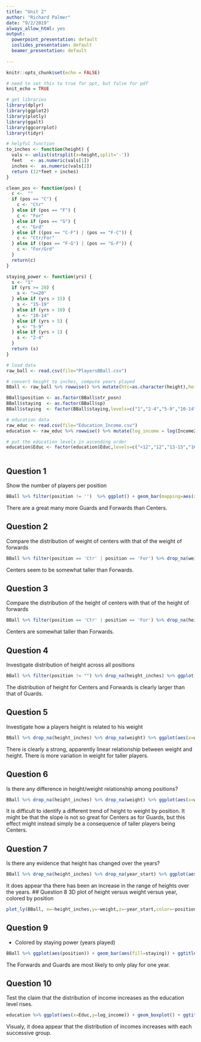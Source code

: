 ```yaml
---
title: "Unit 2"
author: "Richard Palmer"
date: "9/2/2019"
always_allow_html: yes
output:
  powerpoint_presentation: default
  ioslides_presentation: default
  beamer_presentation: default
  
---
```


```r
knitr::opts_chunk$set(echo = FALSE)
```

```r

# need to set this to true for ppt, but false for pdf
knit_echo = TRUE

# get libraries
library(dplyr)
library(ggplot2)
library(plotly)
library(ggalt)
library(ggcorrplot)
library(tidyr)

# helpful function
to_inches <- function(height) {
  vals <- unlist(strsplit(x=height,split='-'))
  feet   <- as.numeric(vals[1])
  inches <-  as.numeric(vals[2])
  return (12*feet + inches)
}

clean_pos <- function(pos) {
  c <-  ""
  if (pos == "C") {
    c <- "Ctr"
  } else if (pos == "F") {
    c <- "For"
  } else if (pos == "G") {
    c <- "Grd"
  } else if ((pos == "C-F") | (pos == "F-C")) {
    c <- "Ctr/For"
  } else if ((pos == "F-G") | (pos == "G-F")) {
    c <- "For/Grd"
  }
  return(c)
}

staying_power <- function(yrs) {
  s <- "1"
  if (yrs >= 20) {
    s <- ">=20"
  } else if (yrs > 15) {
    s <- "15-19"
  } else if (yrs > 10) {
    s <- "10-14"
  } else if (yrs > 5) {
    s <- "5-9"
  } else if (yrs > 1) {
    s <- "2-4"
  }
  return (s)
}

# load data
raw_ball <- read.csv(file="PlayersBBall.csv")

# convert height to inches, compute years played
BBall <- raw_ball %>% rowwise() %>% mutate(htc=as.character(height),height_inches=to_inches(htc)) %>% mutate(years_played = year_end - year_start + 1) %>% mutate(str_posn =clean_pos(position)) %>% mutate(sp = staying_power(years_played))

BBall$position <- as.factor(BBall$str_posn)
BBall$staying  <- as.factor(BBall$sp)
BBall$staying  <- factor(BBall$staying,levels=c("1","2-4","5-9","10-14","15-19",">=20"))

# education data
raw_educ <- read.csv(file="Education_Income.csv")
education <- raw_educ %>% rowwise() %>% mutate(log_income = log(Income2005))

# put the education levels in ascending order
education$Educ <- factor(education$Educ,levels=c("<12","12","13-15","16",">16"))



```
## Question 1
Show the number of players per position
```r
BBall %>% filter(position != '')  %>% ggplot() + geom_bar(mapping=aes(x=position)) + ggtitle("Count per position")
```
There are a great many more Guards and Forwards than Centers.

## Question 2
Compare the distribution of weight of centers with that of the weight of forwards
```r
BBall %>% filter(position == 'Ctr' | position == 'For') %>% drop_na(weight) %>% ggplot(aes(x=weight)) + geom_histogram(bins=21) + ggtitle("Distribution of Weight for Centers and Forwards") + facet_wrap(~position)

```
Centers seem to be somewhat taller than Forwards.

## Question 3
Compare the distribution of the height of centers with that of the height of forwards
```r
BBall %>% filter(position == 'Ctr' | position == 'For') %>% drop_na(height_inches) %>% ggplot(aes(x=height_inches)) + geom_histogram(bins=21) + ggtitle("Distribution of Height for Centers and Forwards") + facet_wrap(~position)
```
Centers are somewhat taller than Forwards.

## Question 4
Investigate distribution of height across all positions
```r
BBall %>% filter(position != "") %>% drop_na(height_inches) %>% ggplot(aes(x=height_inches)) + geom_histogram(bins=21) + ggtitle("Distribution of Height for all positions") + facet_wrap(~position)
```
The distribution of height for Centers and Forwards is clearly larger than that of Guards.

## Question 5
Investigate how a players height is related to his weight
```r
BBall %>% drop_na(height_inches) %>% drop_na(weight) %>% ggplot(aes(x=weight,y=height_inches)) + geom_point() + ggtitle("Height versus Weight") + geom_jitter()
```
There is clearly a strong, apparently linear relationship between weight and height.  There is more variation in weight for taller players.


## Question 6
Is there any difference in height/weight relationship among positions?
```r
BBall %>% drop_na(height_inches) %>% drop_na(weight) %>% ggplot(aes(x=weight,y=height_inches,color=position)) + geom_point() + ggtitle("Height versus Weight") + geom_jitter()
```
It is difficult to identify a different trend of height to weight by position.  It might be that the slope is not so great for Centers as for Guards, but this effect might instead simply be a consequence of taller players being Centers.  

## Question 7
Is there any evidence that height has changed over the years?
```r
BBall %>% drop_na(height_inches) %>% drop_na(year_start) %>% ggplot(aes(x=year_start,y=height_inches)) + geom_point() + ggtitle("Height versus starting year") + geom_jitter() + geom_smooth(method="lm")
```
It does appear tha there has been an increase in the range of heights over the years.
## Question 8
3D plot of height versus weight versus year, colored by position
```r
plot_ly(BBall, x=~height_inches,y=~weight,z=~year_start,color=~position,size=1) %>% add_markers %>% layout(scene=list(xaxis=list(title="Height"),yaxis=list(title="Weight"),zaxis=list(title="Start Year")))
```

## Question 9
- Colored by staying power (years played)
```r
BBall %>% ggplot(aes(position)) + geom_bar(aes(fill=staying)) + ggtitle("Distribution of staying power (years played), by position")
``` 
The Forwards and Guards are most likely to only play for one year.

## Question 10
Test the claim that the distribution of income increases as the education level rises.
```r
education %>% ggplot(aes(x=Educ,y=log_income)) + geom_boxplot() + ggtitle("Distribution of log income, grouped by years of education")
```
Visualy, it doea appear that the distribution of incomes increases with each successive group.

